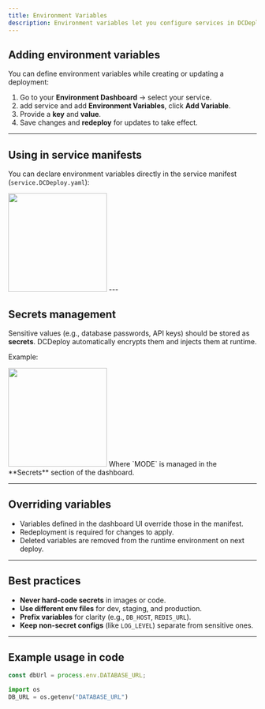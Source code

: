 ```yaml
---
title: Environment Variables
description: Environment variables let you configure services in DCDeploy without hard-coding values into your source code or container images. Use them to define secrets, connection strings, API keys, and runtime configuration.
---
```


## Adding environment variables

You can define environment variables while creating or updating a deployment:

1. Go to your **Environment Dashboard** → select your service.
2. add service and add **Environment Variables**, click **Add Variable**.
3. Provide a **key** and **value**.
4. Save changes and **redeploy** for updates to take effect.

---

## Using in service manifests

You can declare environment variables directly in the service manifest (`service.DCDeploy.yaml`):

<img height="200" src="images/env-yml.png" />
---

## Secrets management

Sensitive values (e.g., database passwords, API keys) should be stored as **secrets**. DCDeploy automatically encrypts them and injects them at runtime.

Example:

<img height="200" src="images/add-env.png" />
Where `MODE` is managed in the **Secrets** section of the dashboard.

---

## Overriding variables

- Variables defined in the dashboard UI override those in the manifest.
- Redeployment is required for changes to apply.
- Deleted variables are removed from the runtime environment on next deploy.

---

## Best practices

- **Never hard-code secrets** in images or code.
- **Use different env files** for dev, staging, and production.
- **Prefix variables** for clarity (e.g., `DB_HOST`, `REDIS_URL`).
- **Keep non-secret configs** (like `LOG_LEVEL`) separate from sensitive ones.

---

## Example usage in code
<CodeGroup>

```javascript helloWorld.js
const dbUrl = process.env.DATABASE_URL;
```

```python hello_world.py
import os
DB_URL = os.getenv("DATABASE_URL")
```

</CodeGroup>
